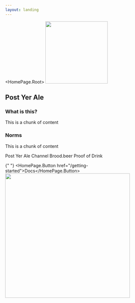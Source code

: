 ```yaml
---
layout: landing
---
```



<HomePage.Root>
  <img
    src="http://pod.brood.beer/STEINS_LOGO_BLACK.svg"
    width="200px"
    height="200px"
  />

<h2>Post Yer Ale</h2>

<h3>What is this?</h3>
<p>This is a chunk of content</p>
<h3>Norms</h3>
<p>This is a chunk of content</p>
<HomePage.Button href="https://warpcast.com/~/channel/post-yer-ale">
  Post Yer Ale Channel
</HomePage.Button>
<HomePage.Buttons>
  <HomePage.Button href="https://brood.beer">Brood.beer</HomePage.Button>
  <HomePage.Button href="https://pod.brood.beer">
    Proof of Drink
  </HomePage.Button>
</HomePage.Buttons>

{" "}
<HomePage.Button href="/getting-started">Docs</HomePage.Button>
<img src="/images/castle-ai.png" width="400px" />

  <Sponsors />
</HomePage.Root>
